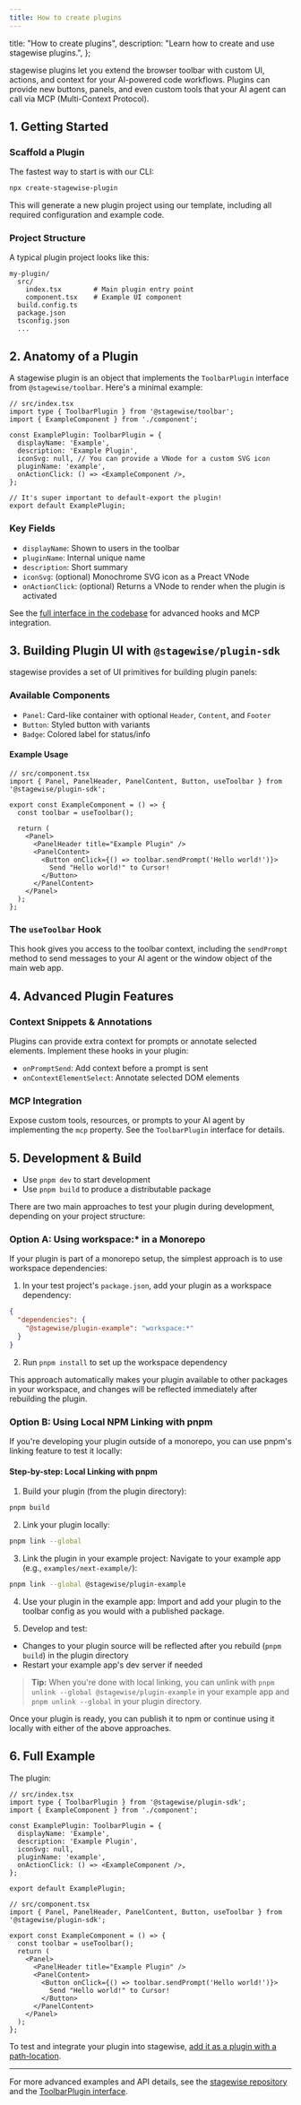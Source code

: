 ```yaml
---
title: How to create plugins
---
```


  title: "How to create plugins",
  description: "Learn how to create and use stagewise plugins.",
};

stagewise plugins let you extend the browser toolbar with custom UI, actions, and context for your AI-powered code workflows. Plugins can provide new buttons, panels, and even custom tools that your AI agent can call via MCP (Multi-Context Protocol).

## 1. Getting Started

### Scaffold a Plugin

The fastest way to start is with our CLI:

```bash
npx create-stagewise-plugin
```

This will generate a new plugin project using our template, including all required configuration and example code.

### Project Structure

A typical plugin project looks like this:

```
my-plugin/
  src/
    index.tsx        # Main plugin entry point
    component.tsx    # Example UI component
  build.config.ts
  package.json
  tsconfig.json
  ...
```

## 2. Anatomy of a Plugin

A stagewise plugin is an object that implements the `ToolbarPlugin` interface from `@stagewise/toolbar`. Here's a minimal example:

```tsx
// src/index.tsx
import type { ToolbarPlugin } from '@stagewise/toolbar';
import { ExampleComponent } from './component';

const ExamplePlugin: ToolbarPlugin = {
  displayName: 'Example',
  description: 'Example Plugin',
  iconSvg: null, // You can provide a VNode for a custom SVG icon
  pluginName: 'example',
  onActionClick: () => <ExampleComponent />,
};

// It's super important to default-export the plugin!
export default ExamplePlugin;
```

### Key Fields
- `displayName`: Shown to users in the toolbar
- `pluginName`: Internal unique name
- `description`: Short summary
- `iconSvg`: (optional) Monochrome SVG icon as a Preact VNode
- `onActionClick`: (optional) Returns a VNode to render when the plugin is activated

See the [full interface in the codebase](https://github.com/stagewise-io/stagewise/blob/main/toolbar/core/src/plugin.ts) for advanced hooks and MCP integration.

## 3. Building Plugin UI with `@stagewise/plugin-sdk`

stagewise provides a set of UI primitives for building plugin panels:

### Available Components
- `Panel`: Card-like container with optional `Header`, `Content`, and `Footer`
- `Button`: Styled button with variants
- `Badge`: Colored label for status/info

#### Example Usage
```tsx
// src/component.tsx
import { Panel, PanelHeader, PanelContent, Button, useToolbar } from '@stagewise/plugin-sdk';

export const ExampleComponent = () => {
  const toolbar = useToolbar();

  return (
    <Panel>
      <PanelHeader title="Example Plugin" />
      <PanelContent>
        <Button onClick={() => toolbar.sendPrompt('Hello world!')}>
          Send "Hello world!" to Cursor!
        </Button>
      </PanelContent>
    </Panel>
  );
};
```

### The `useToolbar` Hook
This hook gives you access to the toolbar context, including the `sendPrompt` method to send messages to your AI agent or the window object of the main web app.

## 4. Advanced Plugin Features

### Context Snippets & Annotations
Plugins can provide extra context for prompts or annotate selected elements. Implement these hooks in your plugin:

- `onPromptSend`: Add context before a prompt is sent
- `onContextElementSelect`: Annotate selected DOM elements

### MCP Integration
Expose custom tools, resources, or prompts to your AI agent by implementing the `mcp` property. See the `ToolbarPlugin` interface for details.

## 5. Development & Build

- Use `pnpm dev` to start development
- Use `pnpm build` to produce a distributable package

There are two main approaches to test your plugin during development, depending on your project structure:

### Option A: Using workspace:* in a Monorepo

If your plugin is part of a monorepo setup, the simplest approach is to use workspace dependencies:

1. In your test project's `package.json`, add your plugin as a workspace dependency:
```json
{
  "dependencies": {
    "@stagewise/plugin-example": "workspace:*"
  }
}
```

2. Run `pnpm install` to set up the workspace dependency

This approach automatically makes your plugin available to other packages in your workspace, and changes will be reflected immediately after rebuilding the plugin.

### Option B: Using Local NPM Linking with pnpm

If you're developing your plugin outside of a monorepo, you can use pnpm's linking feature to test it locally:

#### Step-by-step: Local Linking with pnpm

1. Build your plugin (from the plugin directory):
```bash
pnpm build
```

2. Link your plugin locally:
```bash
pnpm link --global
```

3. Link the plugin in your example project:
Navigate to your example app (e.g., `examples/next-example/`):
```bash
pnpm link --global @stagewise/plugin-example
```

4. Use your plugin in the example app:
Import and add your plugin to the toolbar config as you would with a published package.

5. Develop and test:
- Changes to your plugin source will be reflected after you rebuild (`pnpm build`) in the plugin directory
- Restart your example app's dev server if needed

> **Tip:** When you're done with local linking, you can unlink with `pnpm unlink --global @stagewise/plugin-example` in your example app and `pnpm unlink --global` in your plugin directory.

Once your plugin is ready, you can publish it to npm or continue using it locally with either of the above approaches.

## 6. Full Example

The plugin:
```tsx
// src/index.tsx
import type { ToolbarPlugin } from '@stagewise/plugin-sdk';
import { ExampleComponent } from './component';

const ExamplePlugin: ToolbarPlugin = {
  displayName: 'Example',
  description: 'Example Plugin',
  iconSvg: null,
  pluginName: 'example',
  onActionClick: () => <ExampleComponent />,
};

export default ExamplePlugin;

// src/component.tsx
import { Panel, PanelHeader, PanelContent, Button, useToolbar } from '@stagewise/plugin-sdk';

export const ExampleComponent = () => {
  const toolbar = useToolbar();
  return (
    <Panel>
      <PanelHeader title="Example Plugin" />
      <PanelContent>
        <Button onClick={() => toolbar.sendPrompt('Hello world!')}>
          Send "Hello world!" to Cursor!
        </Button>
      </PanelContent>
    </Panel>
  );
};
```

To test and integrate your plugin into stagewise, [add it as a plugin with a path-location](/docs/advanced-usage/install-plugins#load-from-local-path).

---

For more advanced examples and API details, see the [stagewise repository](https://github.com/stagewise-io/stagewise) and the [ToolbarPlugin interface](https://github.com/stagewise-io/stagewise/blob/main/toolbar/core/src/plugin-sdk/plugin.ts). 